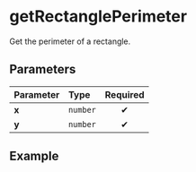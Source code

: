 
# getRectanglePerimeter

Get the perimeter of a rectangle.

## Parameters

| Parameter | Type     | Required |
| :-------- | :------- | :------: |
| **x**     | `number` |    ✔     |
| **y**     | `number` |    ✔     |

## Example

<Example x={20} y={10} />
